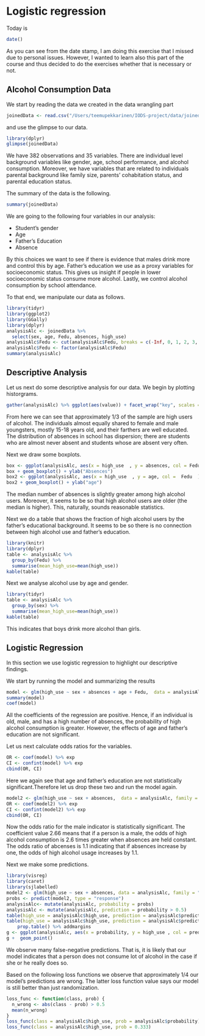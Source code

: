 # Logistic regression
Today is
```r
date()
```
As you can see from the date stamp, I am doing this exercise that I missed due to personal issues. However, I wanted to learn also this part of the course and thus decided to do the exercises whether that is necessary or not.

## Alcohol Consumption Data
We start by reading the data we created in the data wrangling part
```r
joinedData <- read.csv("/Users/teemupekkarinen/IODS-project/data/joinedData.csv",row.names = 1)
```
and use the glimpse to our data.
```r
library(dplyr)
glimpse(joinedData) 
```

We have 382 observations and 35 variables. There are individual level background variables like gender, age, school performance, and alcohol consumption. Moreover, we have variables that are related to individuals parental background like family size, parents' cohabitation status, and parental education status.

The summary of the data is the following.
```r
summary(joinedData)
```

We are going to the following four variables in our analysis:

- Student's gender
- Age
- Father's Education
- Absence

By this choices we want to see if there is evidence that males drink more and control this by age. Father's education we use as a proxy variables for socioeconomic status. This gives us insight if people in lower socioeconomic status consume more alcohol. Lastly, we control alcohol consumption by school attendance.

To that end, we manipulate our data as follows.
```r
library(tidyr)
library(ggplot2)
library(GGally)
library(dplyr)
analysisAlc <- joinedData %>%
  select(sex, age, Fedu, absences, high_use)
analysisAlc$Fedu <- cut(analysisAlc$Fedu, breaks = c(-Inf, 0, 1, 2, 3, Inf), labels= c("None", "primaryLow", "primaryHigh", "secondary", "Tertiary")  )
analysisAlc$Fedu <- factor(analysisAlc$Fedu)
summary(analysisAlc)
```

## Descriptive Analysis
Let us next do some descriptive analysis for our data. We begin by plotting historgrams.
```r
gather(analysisAlc) %>% ggplot(aes(value)) + facet_wrap("key", scales = "free") + geom_bar()
```

From here we can see that approximately 1/3 of the sample are high users of alcohol. The individuals almost equally shared to female and male youngsters, mostly 15-18 years old, and their farthers are well educated. The distribution of absences in school has dispersion; there are students who are almost never absent and students whose are absent very often. 

Next we draw some boxplots.
```r
box <- ggplot(analysisAlc, aes(x = high_use  , y = absences, col = Fedu ))
box + geom_boxplot() + ylab("Absences")
box2 <- ggplot(analysisAlc, aes(x = high_use  , y = age, col =  Fedu  ))
box2 + geom_boxplot() + ylab("age")
```
The median number of absences is slightly greater among high alcohol users. Moreover, it seems to be so that high alcohol users are older (the median is higher). This, naturally, sounds reasonable statistics.

Next we do a table that shows the fraction of high alcohol users by the father's educational background. It seems to be so there is no connection between high alcohol use and father's education.
```r
library(knitr)
library(dplyr)
table <- analysisAlc %>%
  group_by(Fedu) %>%
  summarise(mean_high_use=mean(high_use))
kable(table)
```
Next we analyse alcohol use by age and gender.
```r
library(tidyr)
table <- analysisAlc %>%
  group_by(sex) %>%
  summarise(mean_high_use=mean(high_use))
kable(table)
```
This indicates that boys drink more alcohol than girls.
 


## Logistic Regression

In this section we use logistic regression to highlight our descriptive findings.

We start by running the model and summarizing the results
```r
model <- glm(high_use ~ sex + absences + age + Fedu,  data = analysisAlc, family = "binomial")
summary(model)
coef(model)
```

All the coefficients of the regression are positive. Hence, if an individual is old, male, and has a high number of absences, the probability of high alcohol consumption is greater. However, the effects of age and father's education are not significant.

Let us next calculate odds ratios for the variables. 
```r
OR <- coef(model) %>% exp
CI <- confint(model) %>% exp
cbind(OR, CI)
```
Here we again see that age and father's education are not statistically significant.Therefore let us drop these two and run the model again. 
```r
model2 <- glm(high_use ~ sex + absences,  data = analysisAlc, family = "binomial")
OR <- coef(model2) %>% exp
CI <- confint(model2) %>% exp
cbind(OR, CI)
```

Now the odds ratio for the male indicator is statistically significant. The coefficient value 2.66 means that if a person is a male, the odds of high alcohol consumption is 2.6 times greater when absences are held constant. The odds ratio of abcenses is 1.1 indicating that if absences increase by one, the odds of high alcohol usage increases by 1.1.

Next we make some predictions.
```r
library(visreg)
library(caret)
library(sjlabelled)
model2 <- glm(high_use ~ sex + absences, data = analysisAlc, family = "binomial")
probs <- predict(model2, type = "response")
analysisAlc<- mutate(analysisAlc, probability = probs)
analysisAlc <- mutate(analysisAlc, prediction = probability > 0.5)
table(high_use = analysisAlc$high_use, prediction = analysisAlc$prediction)
table(high_use = analysisAlc$high_use, prediction = analysisAlc$prediction) %>%
    prop.table() %>% addmargins
g <- ggplot(analysisAlc, aes(x = probability, y = high_use , col = prediction))
g +  geom_point()
```

We observe many false-negative predictions. That is, it is likely that our model indicates that a person does not consume lot of alcohol in the case if she or he really does so.

Based on the following loss functions we observe that approximately 1/4 our model's predictions are wrong. The latter loss function value says our model is still better than just randomization.
```r
loss_func <- function(class, prob) {
  n_wrong <- abs(class - prob) > 0.5
  mean(n_wrong)
}
loss_func(class = analysisAlc$high_use, prob = analysisAlc$probability)
loss_func(class = analysisAlc$high_use, prob = 0.333)
```
